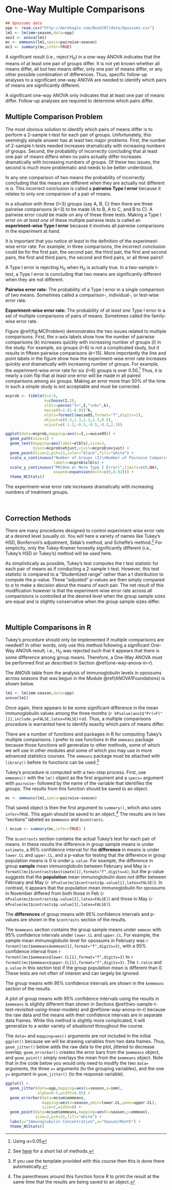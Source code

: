 # One-Way Multiple Comparisons {#ANOVA1MultipleComparisons}

```r
## Opossums data
opp <- read.csv("http://derekogle.com/Book207/data/Opossums.csv")
lm1 <- lm(imm~season,data=opp)
aov1 <- anova(lm1)
mc <- emmeans(lm1,specs=pairwise~season)
mc1 <- summary(mc,infer=TRUE)
```

A significant result (i.e., reject H<sub>0</sub>) in a one-way ANOVA indicates that the means of at least one pair of groups differ. It is not yet known whether all means differ, all but two means differ, only one pair of means differ, or any other possible combination of differences. Thus, specific follow-up analyses to a significant one-way ANOVA are needed to identify which pairs of means are significantly different.

::: {.tip data-latex=""}
A significant one-way ANOVA only indicates that at least one pair of means differ. Follow-up analyses are required to determine which pairs differ.
:::

## Multiple Comparison Problem
The most obvious solution to identify which pairs of means differ is to perform a 2-sample t-test for each pair of groups. Unfortunately, this seemingly simple answer has at least two major problems. First, the number of 2-sample t-tests needed increases dramatically with increasing numbers of groups. Second, the probability of incorrectly concluding that at least one pair of means differs when no pairs actually differ increases dramatically with increasing numbers of groups. Of these two issues, the second is much more problematic and needs to be better understood.

In any one comparison of two means the probability of incorrectly concluding that the means are different when they are actually not different is &alpha;. This incorrect conclusion is called a **pairwise Type I error** because it relates to only one comparison of a pair of means.

In a situation with three ($I$=3) groups (say A, B, C) then there are three pairwise comparisons ($k$=3) to be made (A to B, A to C, and B to C). A pairwise error could be made on any of these three tests. Making a Type I error on *at least one* of these multiple pairwise tests is called an **experiment-wise Type I error** because it involves all pairwise comparisons in the experiment at hand.

It is important that you notice *at least* in the definition of the experiment-wise error rate. For example, in three comparisons, the incorrect conclusion could be for the first pair, the second pair, the third pair, the first and second pairs, the first and third pairs, the second and third pairs, or all three pairs!!

::: {.tip data-latex=""}
A Type I error is rejecting H<sub>0</sub> when H<sub>0</sub> is actually true. In a two-sample t-test, a Type I error is concluding that two means are significantly different when they are not different.
:::

::: {.defn data-latex=""}
**Pairwise error rate:** The probability of a Type I error in a single comparison of two means. Sometimes called a comparison-, individual-, or test-wise error rate.
:::

::: {.defn data-latex=""}
**Experiment-wise error rate:** The probability of *at least one* Type I error in a set of multiple comparisons of pairs of means. Sometimes called the family-wise error rate.
:::

Figure \@ref(fig:MCProblem) demonstrates the two issues related to multiple comparisons. First, the x-axis labels show how the number of pairwise comparisons ($k$) increases quickly with increasing number of groups ($I$) in the study. For example, six groups ($I$=6) is not a complicated study, but it results in fifteen pairwise comparisons ($k$=15). More importantly the line and point labels in the figure show how the experiment-wise error rate increases quickly and dramatically with increasing number of groups. For example, the experiment-wise error rate for six ($I$=6) groups is over 0.50.^[Using &alpha;=0.05] Thus, it is nearly a coin flip that at least one error will be made in all paired comparisons among six groups. Making an error more than 50% of the time in such a simple study is not acceptable and must be corrected.

```r
mcprob <- tibble(I=2:6,
                 k=choose(I,2),
                 xlbls=paste("I=",I,"\nk=",k),
                 ewise05=1-(1-0.05)^k,
                 elbls=formatC(ewise05,format="f",digits=2),
                 ehjust=c(0.5,1.3,1.3,1.3,0.5),
                 evjust=c(-1.3,-0.5,-0.5,-0.5,2.3))

ggplot(data=mcprob,mapping=aes(x=I,y=ewise05)) +
  geom_path(size=1) +
  geom_text(mapping=aes(label=elbls),size=3,
            hjust=mcprob$ehjust,vjust=mcprob$evjust) +
  geom_point(size=2,pch=21,color="black",fill="white") +
  scale_x_continuous("Number of Groups (I)\nNumber of Pairwise Comparisons (k)",
                     labels=mcprob$xlbls) +
  scale_y_continuous("PR(One or More Type I Error)",limits=c(0,NA),
                     expand=expansion(mult=c(0,0.02))) +
  theme_NCStats()
```

::: {.tip data-latex=""}
The experiment-wise error rate increases dramatically with increasing numbers of treatment groups.
:::

&nbsp;

## Correction Methods
There are many procedures designed to control experiment-wise error rate at a desired level (usually &alpha;). You will here a variety of names like Tukey's HSD, Bonferroni's adjustment, Sidak's method, and Scheffe's method.^[See [here](https://en.wikipedia.org/wiki/Family-wise_error_rate#Controlling_procedures) for a short list of methods.] For simplicity, only the Tukey-Kramer honestly significantly different (i.e., Tukey's HSD or Tukey's) method will be used here.

As simplistically as possible, Tukey's test computes the t test statistic for each pair of means as if conducting a 2-sample t-test. However, this test statistic is compared to a "Studentized range" rather than a t distribution to compute the p-value. These "adjusted" p-values are then simply compared to &alpha; to make a decision about the means of each pair. The net result of this modification however is that the experiment-wise error rate across all comparisions is controlled at the desired level when the group sample sizes are equal and is slightly conservative when the group sample sizes differ.

&nbsp;

## Multiple Comparisons in R
Tukey's procedure should only be implemented if multiple comparisons are needed!! In other words, only use this method following a significant One-Way ANOVA result; i.e., H<sub>0</sub> was rejected such that it appears that there is some difference among group means. Therefore, a One-Way ANOVA must be performed first as described in Section \@ref(one-way-anova-in-r).

The ANOVA table from the analysis of immunoglobulin levels in opossums across seasons that was begun in the Module \@ref(ANOVA1Foundations) is shown below.

```r
lm1 <- lm(imm~season,data=opp)
anova(lm1)
```

Once again, there appears to be some significant difference in the mean immunoglobulin values among the three months (`r kPvalue(aov1$"Pr(>F)"[1],include.p=FALSE,latex=FALSE)`<&alpha;). Thus, a multiple comparisons procedure is warranted here to identify exaclty which pairs of means differ.

There are a number of functions and packages in R for computing Tukey's multiple comparisons. I prefer to use functions in the `emmeans` package because those functions will generalize to other methods, some of which we will use in other modules and some of which you may use in more advanced statistics courses. The `emmeans` package must be attached with `library()` before its functions can be used.^[If you use the template provided with this course then this is done there automatically.]

Tukey's procedure is computed with a two-step process. First, use `emmeans()` with the `lm()` object as the first argument and a `specs=` argument with `pairwise~` followed by the name of the variable that identifies the groups. The results from this function should be saved to an object.

```r
mc <- emmeans(lm1,specs=pairwise~season)
```

That saved object is then the first argument to `summary()`, which also uses `infer=TRUE`. This again should be saved to an object.^[The parentheses around this function force R to print the result at the same time that the results are being saved to an object.] The results are in two "sections" labeled as `$emmeans` and `$contrasts`.

```r
( mcsum <- summary(mc,infer=TRUE) )
```

The `$contrasts` section contains the actual Tukey's test for each pair of means. In these results the difference in group sample means is under `estimate`, a 95% confidence interval for the **difference** in means is under `lower.CL` and `upper.CL`, and a p-value for testing that the difference in group population means is 0 is under `p.value`. For example, the difference in group **sample** mean immunoglobulin between February and May is `r formatC(mc1$contrasts$estimate[1],format="f",digits=4)`, but the p-value suggests that the **population** mean immunoglobulin does not differ between February and May (`r kPvalue(mc1$contrasts$p.value[1],latex=FALSE)`). In contrast, it appears that the population mean immunoglobulin for opossums in November differed from both those in Feb (`r kPvalue(mc1$contrasts$p.value[2],latex=FALSE)`) and those in May (`r kPvalue(mc1$contrasts$p.value[3],latex=FALSE)`).

::: {.tip data-latex=""}
The **differences** of group means with 95% confidence intervals and p-values are shown in the `$contrasts` section of the results.
:::

The `$emmeans` section contains the group sample means under `emmean` with 95% confidence intervals under `lower.CL` and `upper.CL`. For example, the sample mean immunoglobulin level for opossums in February was `r formatC(mc1$emmeans$emmean[1],format="f",digits=3)`, with a 95% confidence interval from `r formatC(mc1$emmeans$lower.CL[1],format="f",digits=3)` to `r formatC(mc1$emmeans$upper.CL[1],format="f",digits=3)`. The `t.ratio` and `p.value` in this section test if the group population mean is different than 0. These tests are not often of interest and can largely be ignored.

::: {.tip data-latex=""}
The group means with 95% confidence intervals are shown in the `$emmeans` section of the results.
:::

A plot of group means with 95% confidence intervals using the results in `$emmeans` is slightly different than shown in Sections \@ref(two-sample-t-test-revisited-using-linear-models) and \@ref(one-way-anova-in-r) because the raw data and the means with their confidence intervals are in separate data frames. While this method is slightly more complicated, it will generalize to a wider variety of situationst throughout the course.

The `data=` and `mapping=aes()` arguments are not included in the initial `ggplot()` because we will be drawing variables from two data frames. Thus, `geom_jitter()` below adds the raw data to the plot, jittered to decrease overlap; `geom_errorbar()` creates the error bars from the `$emmeans` object, and `geom_point()` simply overlays the mean from the `$emmeans` object. Note that in the code below you would only need to modify the two `data=` arguments, the three `x=` arguments (to the grouping variables), and the one `y=` argument in `geom_jitter()` (to the response variable).

```r
ggplot() +
  geom_jitter(data=opp,mapping=aes(x=season,y=imm),
              alpha=0.5,width=0.05) +
  geom_errorbar(data=mcsum$emmeans,
                mapping=aes(x=season,ymin=lower.CL,ymax=upper.CL),
                size=2,width=0) +
  geom_point(data=mcsum$emmeans,mapping=aes(x=season,y=emmean),
             size=2,pch=21,fill="white") +
  labs(y="Immunoglobulin Concentration",x="Season/Month") +
  theme_NCStats()
```
